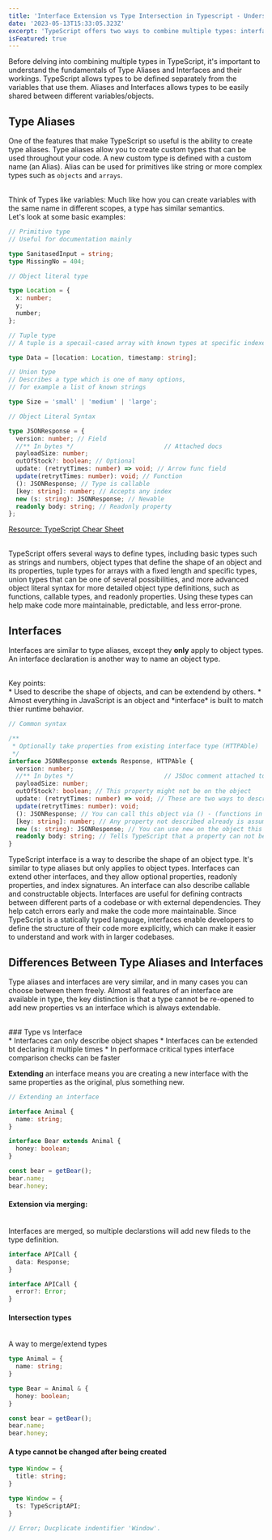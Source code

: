 ```yaml
---
title: 'Interface Extension vs Type Intersection in Typescript - Understanding the Key Differences'
date: '2023-05-13T15:33:05.323Z'
excerpt: 'TypeScript offers two ways to combine multiple types: interface extension and type intersection. While they may seem similar, understanding their differences is crucial for writing maintainable and scalable code.'
isFeatured: true
---
```


Before delving into combining multiple types in TypeScript, it's important to
understand the fundamentals of Type Aliases and Interfaces and their workings.
TypeScript allows types to be defined separately from the variables that use them.
Aliases and Interfaces allows types to be easily shared between different variables/objects.

## Type Aliases

One of the features that make TypeScript so useful is the ability to create type aliases.
Type aliases allow you to create custom types that can be used throughout your code.
A new custom type is defined with a custom name (an Alias). Alias can be used for primitives
like string or more complex types such as `objects` and `arrays`.

<br />
Think of Types like variables: Much like how you can create variables with the same
name in different scopes, a type has similar semantics.
<br />
Let's look at some basic examples:

```ts
// Primitive type
// Useful for documentation mainly

type SanitasedInput = string;
type MissingNo = 404;

// Object literal type

type Location = {
  x: number;
  y;
  number;
};

// Tuple type
// A tuple is a specail-cased array with known types at specific indexes

type Data = [location: Location, timestamp: string];

// Union type
// Describes a type which is one of many options,
// for example a list of known strings

type Size = 'small' | 'medium' | 'large';

// Object Literal Syntax

type JSONResponse = {
  version: number; // Field
  //** In bytes */                         // Attached docs
  payloadSize: number;
  outOfStock?: boolean; // Optional
  update: (retrytTimes: number) => void; // Arrow func field
  update(retrytTimes: number): void; // Function
  (): JSONResponse; // Type is callable
  [key: string]: number; // Accepts any index
  new (s: string): JSONResponse; // Newable
  readonly body: string; // Readonly property
};
```

[Resource: TypeScript Chear Sheet](https://www.typescriptlang.org/static/TypeScript%20Types-ae199d69aeecf7d4a2704a528d0fd3f9.png)

<br />
TypeScript offers several ways to define types, including basic types such as strings
and numbers, object types that define the shape of an object and its properties,
tuple types for arrays with a fixed length and specific types, union types that can
be one of several possibilities, and more advanced object literal syntax for more
detailed object type definitions, such as functions, callable types, and readonly
properties. Using these types can help make code more maintainable, predictable,
and less error-prone.

## Interfaces

Interfaces are similar to type aliases, except they **only** apply to object types.
An interface declaration is another way to name an object type.

<br />
Key points:
<br />
* Used to describe the shape of objects, and can be extendend by others. 
* Almost everything in JavaScript is an object and *interface* is built to match thier
runtime behavior.

```ts
// Common syntax

/**
 * Optionally take properties from existing interface type (HTTPAble)
 */
interface JSONResponse extends Response, HTTPAble {
  version: number;
  //** In bytes */                         // JSDoc comment attached to show in editors
  payloadSize: number;
  outOfStock?: boolean; // This property might not be on the object
  update: (retrytTimes: number) => void; // These are two ways to describe a property which is a function
  update(retrytTimes: number): void;
  (): JSONResponse; // You can call this object via () - (functions in JS are objects which can be called)
  [key: string]: number; // Any property not described already is assumed to exist, and all properties must be numbers
  new (s: string): JSONResponse; // You can use new on the object this interface describes
  readonly body: string; // Tells TypeScript that a property can not be changed
}
```

TypeScript interface is a way to describe the shape of an object type. It's similar to type aliases but only applies to object types.
Interfaces can extend other interfaces, and they allow optional properties, readonly properties, and index signatures.
An interface can also describe callable and constructable objects. Interfaces are useful for defining contracts between
different parts of a codebase or with external dependencies. They help catch errors early and make the code more maintainable.
Since TypeScript is a statically typed language, interfaces enable developers to define the structure of their code more explicitly,
which can make it easier to understand and work with in larger codebases.

## Differences Between Type Aliases and Interfaces

Type aliases and interfaces are very similar, and in many cases you can choose between them freely.
Almost all features of an interface are available in type, the key distinction is that a type cannot
be re-opened to add new properties vs an interface which is always extendable.

<br />
### Type vs Interface
<br />
* Interfaces can only describe object shapes 
* Interfaces can be extended bt declaring
it multiple times
* In performace critical types interface comparison checks
can be faster
<br />

**Extending** an interface means you are creating a new interface with the same properties as the original,
plus something new.

```ts
// Extending an interface

interface Animal {
  name: string;
}

interface Bear extends Animal {
  honey: boolean;
}

const bear = getBear();
bear.name;
bear.honey;
```

#### Extension via merging:

<br />
Interfaces are merged, so multiple declarstions will add new fileds to the type definition.

```ts
interface APICall {
  data: Response;
}

interface APICall {
  error?: Error;
}
```
#### Intersection types
<br/>
A way to merge/extend types

```ts
type Animal = {
  name: string;
}

type Bear = Animal & {
  honey: boolean;
}

const bear = getBear();
bear.name;
bear.honey;

```

#### A type cannot be changed after being created

```ts
type Window = {
  title: string;
}

type Window = {
  ts: TypeScriptAPI;
}

// Error; Ducplicate indentifier 'Window'.

```